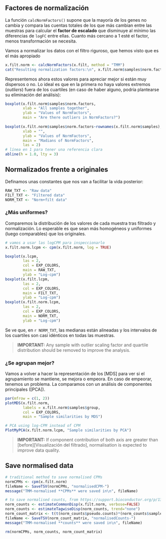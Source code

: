 ## Factores de normalización 

La función `calcNormFactors()` supone que la mayoría de los genes no cambia y compara las cuentas totales de los que más cambian entre las muestras para calcular el **factor de escalado** que disminuye al mínimo las diferencias de `logFC` entre ellas. 
Cuanto más cercano a 1 esté el factor, menos transformación se necesita. 

Vamos a normalizar los datos con el filtro riguroso, que hemos visto que es el más apropiado

```r
x.filt.norm <- calcNormFactors(x.filt, method = "TMM")
cat("Resulting normalization factors:\n", x.filt.norm$samples$norm.factors, "\n")
```

Representemos ahora estos valores para apreciar mejor si están muy dispersos o no. Lo ideal es que en la primera no haya valores extremos (_outliers_) fuera de los cuartiles (en caso de haber alguno, podría plantearse su eliminación del análisis):

```r
boxplot(x.filt.norm$samples$norm.factors, 
        xlab = "All samples together", 
        ylab = "Values of NormFactors", 
        main = "Are there outliers in NormFactors?")
        
boxplot(x.filt.norm$samples$norm.factors~rownames(x.filt.norm$samples), 
        xlab = "",	
        ylab = "Values of NormFactors", 
        main = "Madians of NormFactors", 
        las = 2)
# línea en 1 para tener una referencia clara
abline(h = 1.0, lty = 3)
```



## Normalizados frente a originales  {.tabset}

Definamos unas constantes que nos van a facilitar la vida posterior:

```r
RAW_TXT <- "Raw data"
FILT_TXT <- "Filtered data"
NORM_TXT <- "Norm+filt data"
```



### ¿Más uniformes? {-}

Comparemos la distribución de los valores de cada muestra tras filtrado y normalización.
Lo esperable es que sean más homogéneos y uniformes (luego comparables) que los originales.

```r
# vamos a usar las logCPM para inspeccionarlo
x.filt.norm.lcpm <- cpm(x.filt.norm, log = TRUE)

boxplot(x.lcpm, 
        las = 2, 
        col = EXP_COLORS, 
        main = RAW_TXT, 
        ylab = "Log-cpm")
boxplot(x.filt.lcpm, 
        las = 2, 
        col = EXP_COLORS, 
        main = FILT_TXT, 
        ylab = "Log-cpm")
boxplot(x.filt.norm.lcpm, 
        las = 2, 
        col = EXP_COLORS, 
        main = NORM_TXT, 
        ylab = "Log-cpm")
```

Se ve que, en `r NORM_TXT`, las medianas están alineadas y los intervalos de los cuartiles son casi idénticos en todas las muestras.

> **IMPORTANT:** Any sample with outlier scaling factor and quartile distribution should be removed to improve the analysis.



### ¿Se agrupan mejor? {-}

Vamos a volver a hacer la representación de los [MDS] para ver si el agrupamiento se mantiene, se mejora o empeora. En caso de empeorar, tenemos un problema. La comparamos con un análisis de componentes principales ([PCA]).

```r
par(mfrow = c(1, 2))
plotMDS(x.filt.norm, 
        labels = x.filt.norm$samples$group, 
        col = EXP_COLORS,
        main = "Sample similarities by MDS")

# PCA using log-CPM instead of CPM
PlotMyPCA(x.filt.norm.lcpm, "Sample similarities by PCA")
```

> **IMPORTANT:** If component contribution of both axis are greater than [before][Visualización del filtrado], normalisation is expected to improve data quality.




## Save normalised data

```r
# traditional method to save normalised CPMs
normCPMs <- cpm(x.filt.norm)
fileName <- SaveTSV(normCPMs, "normalisedCPM-")
message("TMM-normalised **CPMs** were saved in\n", fileName)

# to save normalised counts, from https://support.bioconductor.org/p/133671/
norm_counts <- estimateCommonDisp(x.filt.norm, verbose=FALSE)
norm_counts <- estimateTagwiseDisp(norm_counts, trend="none")
norm_count_matrix <- t(t(norm_counts$pseudo.counts)*(norm_counts$samples$norm.factors))
fileName <- SaveTSV(norm_count_matrix, "normalisedCounts-")
message("TMM-normalised **counts** were saved in\n", fileName)

rm(normCPMs, norm_counts, norm_count_matrix)
```

